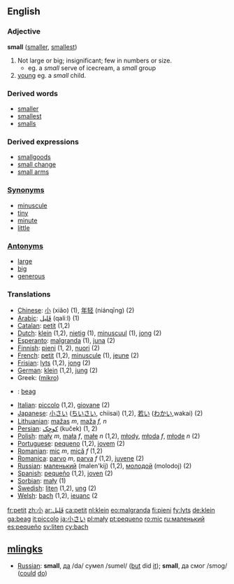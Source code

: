 ==English==

=== Adjective ===
'''small''' ([[smaller]], [[smallest]])
#Not large or big; insignificant; few in numbers or size.
#*eg. a ''small'' serve of icecream, a ''small'' group
#[[young]] eg. a ''small'' child.

===Derived words===
*[[smaller]]
*[[smallest]]
*[[smalls]]
===Derived expressions===
*[[smallgoods]]
*[[small change]]
*[[small arms]]

===[[Synonym]]s===
*[[minuscule]]
*[[tiny]]
*[[minute]]
*[[little]]

===[[Antonym]]s===
*[[large]]
*[[big]]
*[[generous]]

=== Translations ===
*[[Chinese]]: [[小]] (xiǎo) (1), [[年轻]] (niánqīng) (2)
*[[Arabic]]:  [[قَليل]] (qaliːl) (1)
*[[Catalan]]: [[petit]] (1,2)
*[[Dutch]]: [[klein]] (1,2), [[nietig]] (1), [[minuscuul]] (1), [[jong]] (2)
*[[Esperanto]]: [[malgranda]] (1), [[juna]] (2)
*[[Finnish]]: [[pieni]] (1, 2), [[nuori]] (2)
*[[French]]: [[petit]] (1,2), [[minuscule]] (1), [[jeune]] (2)
*[[Frisian]]: [[lyts]] (1,2), [[jong]] (2)
*[[German]]: [[klein]] (1,2), [[jung]] (2)
*Greek: ([[mikro]])
*{{ga}}: [[beag]]
*[[Italian]]: [[piccolo]] (1,2), [[giovane]] (2)
*[[Japanese]]: [[小さい]] ([[ちいさい]], chiisai) (1,2), [[若い]] ([[わかい]],wakai) (2)
*[[Lithuanian]]: [[mažas]] ''m'', [[maža]] ''f, n''
*[[Persian]]:  [[كوچِک]] (kuček) (1, 2)
*[[Polish]]: [[mały]] ''m'', [[mała]] ''f'', [[małe]] ''n'' (1,2), [[młody]], [[młoda]] ''f'', [[młode]] ''n'' (2)
*[[Portuguese]]: [[pequeno]] (1,2), [[jovem]] (2)
*[[Romanian]]: [[mic]] ''m'', [[mică]] ''f'' (1,2)
*[[Romanica]]: [[parvo]] ''m'', [[parva]] ''f'' (1,2), [[juvene]] (2)
*[[Russian]]: [[маленький]] (malen'kij) (1,2), [[молодой]] (molodoj) (2)
*[[Spanish]]: [[pequeño]] (1,2), [[joven]] (2)
*[[Sorbian]]: [[mały]] (1)
*[[Swedish]]: [[liten]] (1,2), [[ung]] (2)
*[[Welsh]]: [[bach]] (1,2), [[ieuanc]] (2

[[fr:petit]]
[[zh:小]]
[[ar:قَليل]]
[[ca:petit]]
[[nl:klein]]
[[eo:malgranda]]
[[fi:pieni]]
[[fy:lyts]]
[[de:klein]]
[[ga:beag]]
[[it:piccolo]]
[[ja:小さい]]
[[pl:mały]]
[[pt:pequeno]]
[[ro:mic]]
[[ru:маленький]]
[[es:pequeño]]
[[sv:liten]]
[[cy:bach]]

==[[mlingks]]==
*[[Russian]]: '''small''', [[да]] /da/ сумел /sumel/ ([[but]] did [[it]]); '''small''', да смог /smog/ ([[could]] [[do]])